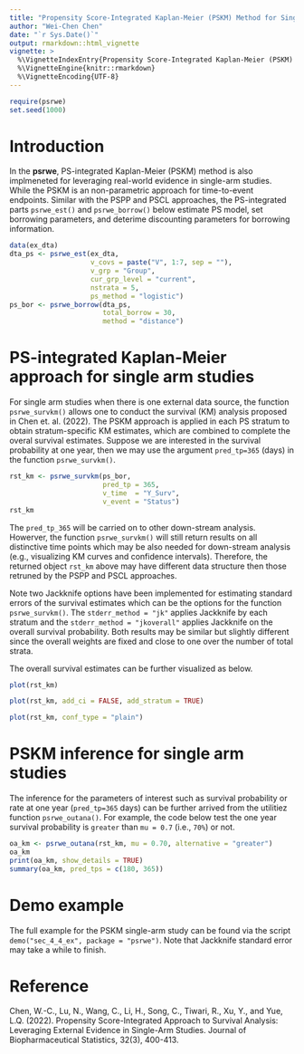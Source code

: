 ```yaml
---
title: "Propensity Score-Integrated Kaplan-Meier (PSKM) Method for Single-Arm Studies"
author: "Wei-Chen Chen"
date: "`r Sys.Date()`"
output: rmarkdown::html_vignette
vignette: >
  %\VignetteIndexEntry{Propensity Score-Integrated Kaplan-Meier (PSKM) Method for Single-Arm Studies}
  %\VignetteEngine{knitr::rmarkdown}
  %\VignetteEncoding{UTF-8}
---
```



```r
require(psrwe)
set.seed(1000)
```

# Introduction

In the **psrwe**, PS-integrated Kaplan-Meier (PSKM) method is also
implmeneted for leveraging real-world evidence in single-arm studies.
While the PSKM is an non-parametric approach for time-to-event endpoints.
Similar with the PSPP and PSCL approaches,
the PS-integrated parts `psrwe_est()` and `psrwe_borrow()`
below estimate PS model, set borrowing parameters, and deterime
discounting parameters for borrowing information.

```r
data(ex_dta)
dta_ps <- psrwe_est(ex_dta,
                    v_covs = paste("V", 1:7, sep = ""),
                    v_grp = "Group",
                    cur_grp_level = "current",
                    nstrata = 5,
                    ps_method = "logistic")
ps_bor <- psrwe_borrow(dta_ps,
                       total_borrow = 30,
                       method = "distance")
```

# PS-integrated Kaplan-Meier approach for single arm studies

For single arm studies when there is one external data source, the function
`psrwe_survkm()` allows one to conduct the survival (KM) analysis proposed in
Chen et. al. (2022).
The PSKM approach is applied in each PS stratum to obtain stratum-specific
KM estimates, which are combined to complete the overal survival estimates.
Suppose we are interested in the survival probability at one year, then
we may use the argument `pred_tp=365` (days) in the function
`psrwe_survkm()`.

```r
rst_km <- psrwe_survkm(ps_bor,
                       pred_tp = 365,
                       v_time  = "Y_Surv",
                       v_event = "Status")
rst_km
```

The `pred_tp_365` will be carried on to other down-stream analysis.
Howerver, the function `psrwe_survkm()` will still return results on
all distinctive time points which may be also needed for down-stream analysis
(e.g., visualizing KM curves and confidence intervals).
Therefore, the returned object `rst_km` above may have different
data structure then those retruned by the PSPP and PSCL approaches.

Note two Jackknife options have been implemented for estimating standard
errors of the survival estimates which can be the options for the
function `psrwe_survkm()`.
The `stderr_method = "jk"` applies Jackknife by each stratum and
the `stderr_method = "jkoverall"` applies Jackknife on the overall
survival probability.
Both results may be similar but slightly different
since the overall weights are fixed and close to one over the
number of total strata.

The overall survival estimates can be further visualized as below.

```r
plot(rst_km)
```

```r
plot(rst_km, add_ci = FALSE, add_stratum = TRUE)
```

```r
plot(rst_km, conf_type = "plain")
```

# PSKM inference for single arm studies

The inference for the parameters of interest such as survival
probability or rate at one year (`pred_tp=365` days) can be
further arrived from the utilitiez function `psrwe_outana()`.
For example, the code below test the one year survival probability
is `greater` than `mu = 0.7` (i.e., `70%`) or not.

```r
oa_km <- psrwe_outana(rst_km, mu = 0.70, alternative = "greater")
oa_km
print(oa_km, show_details = TRUE)
summary(oa_km, pred_tps = c(180, 365))
```

# Demo example

The full example for the PSKM single-arm study can be found via
the script `demo("sec_4_4_ex", package = "psrwe")`.
Note that Jackknife standard error may take a while to finish.


# Reference

Chen, W.-C., Lu, N., Wang, C., Li, H., Song, C., Tiwari, R., Xu, Y., and
Yue, L.Q. (2022).
Propensity Score-Integrated Approach to Survival Analysis: Leveraging External
Evidence in Single-Arm Studies.
Journal of Biopharmaceutical Statistics, 32(3), 400-413.

